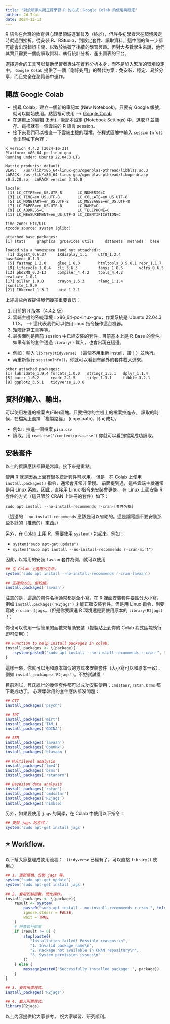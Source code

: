 ```yaml
---
title: "對於新手來說正確學習 R 的方式：Google Colab 的使用與設定"
author: JW Tsai
date: 2024-12-13
---
```


R 語言在台灣的教育與心理學領域逐漸普及（終於），但許多初學者常在環境設定時就遇到挫折。從安裝 R、RStudio，到設定套件、讀取資料，這中間的每一步都可能會出現錯誤卡關、以致於妨礙了後續的學習興趣。但對大多數學生來說，他們其實只需要一個能讀取資料、執行統計分析、產出圖表的平台。

選擇適合的工具可以幫助學習者專注在資料分析本身，而不是陷入繁瑣的環境設定中。 `Google Colab` 提供了一個「剛好夠用」的替代方案：免安裝、穩定、易於分享，而且完全在瀏覽器中運作。

## 開啟 Google Colab

-   搜尋 Colab，建立一個新的筆記本 (New Notebook)。只要有 Google 帳號，就可以開始使用。點這裡可使用 --\> [Google Colab](https://colab.google/)
-   在選單上的編輯 (Edit)／筆記本設定 (Notebook Settings) 中，選取 R 並儲存。這樣就有一個雲端的 R 語言 session。
-   接下來我們可以檢查一下雲端主機的環境，在程式區塊中輸入 `sessionInfo()` 會出現如下內容：

```         
R version 4.4.2 (2024-10-31)
Platform: x86_64-pc-linux-gnu
Running under: Ubuntu 22.04.3 LTS

Matrix products: default
BLAS:   /usr/lib/x86_64-linux-gnu/openblas-pthread/libblas.so.3 
LAPACK: /usr/lib/x86_64-linux-gnu/openblas-pthread/libopenblasp-r0.3.20.so;  LAPACK version 3.10.0

locale:
 [1] LC_CTYPE=en_US.UTF-8       LC_NUMERIC=C              
 [3] LC_TIME=en_US.UTF-8        LC_COLLATE=en_US.UTF-8    
 [5] LC_MONETARY=en_US.UTF-8    LC_MESSAGES=en_US.UTF-8   
 [7] LC_PAPER=en_US.UTF-8       LC_NAME=C                 
 [9] LC_ADDRESS=C               LC_TELEPHONE=C            
[11] LC_MEASUREMENT=en_US.UTF-8 LC_IDENTIFICATION=C       

time zone: Etc/UTC
tzcode source: system (glibc)

attached base packages:
[1] stats     graphics  grDevices utils     datasets  methods   base     

loaded via a namespace (and not attached):
 [1] digest_0.6.37     IRdisplay_1.1     utf8_1.2.4        base64enc_0.1-3  
 [5] fastmap_1.2.0     glue_1.8.0        htmltools_0.5.8.1 repr_1.1.7       
 [9] lifecycle_1.0.4   cli_3.6.3         fansi_1.0.6       vctrs_0.6.5      
[13] pbdZMQ_0.3-13     compiler_4.4.2    tools_4.4.2       evaluate_1.0.1   
[17] pillar_1.9.0      crayon_1.5.3      rlang_1.1.4       jsonlite_1.8.9   
[21] IRkernel_1.3.2    uuid_1.2-1      
```

上述這些內容提供我們幾項重要資訊：

1.  目前的 R 版本（4.4.2 版）
2.  雲端主機的系統環境：x86_64-pc-linux-gnu，作業系統是 Ubuntu 22.04.3 LTS。 --\> 這代表我們可以使用 linux 指令操作這台機器。
3.  矩陣計算工具等等。
4.  最後面則是目前 session 中已經安裝的套件。目前基本上是 R-Base 的套件。如果有新的套件透過 `library()` 載入，也會出現在這邊。

-   例如：輸入 `library(tidyverse)` （這個不用重新 install，讚！）並執行。
-   再重新執行 `sessionInfo()`，你就可以看到有額外的套件載入進來。

```         
other attached packages:
[1] lubridate_1.9.4 forcats_1.0.0   stringr_1.5.1   dplyr_1.1.4    
[5] purrr_1.0.2     readr_2.1.5     tidyr_1.3.1     tibble_3.2.1   
[9] ggplot2_3.5.1   tidyverse_2.0.0
```

## 資料的輸入、輸出。

可以使用左邊的檔案夾(File)區塊。只要把你的主機上的檔案拉進去。 讀取的時候，在檔案上選擇「複製路徑」 (copy path)，即可成功。

-   例如：拉進一個檔案 `pisa.csv`
-   讀取，用 `read.csv('/content/pisa.csv')` 你就可以看到檔案成功讀取。

## 安裝套件

以上的資訊應該都算是常識。接下來是重點。

使用 R 就是因為上面有很多統計套件可以用。 但是，在 Colab 上使用 `install.packages()` 指令，通常會非常非常慢。 前面提到過，這些雲端主機通常是用 Linux 系統，因此，直接用 Linux 指令來安裝會更快。 在 Linux 上面安裝 R 套件的方式（這只限於 CRAN 上註冊的套件）如下：

`sudo apt install --no-install-recommends r-cran-[套件名稱]`

（這邊的 `--no-install-recommends` 應該是可以省略的。這是讓電腦不要安裝那些多餘的（推薦的）東西。）

另外，在 Colab 上用 R，需要使用 `system()` 包起來。例如：

-   `system("sudo apt-get update")`
-   `system("sudo apt install --no-install-recommends r-cran-mirt")`

因此，以常用的安裝 `lavaan` 套件為例，就可以使用

``` r
## 在 Colab 上適用的方法。
system('sudo apt install --no-install-recommends r-cran-lavaan') 

## 正確的方法，但較慢。
install.packages('lavaan')
```

注意的是，這邊的套件名稱通常都是全小寫。在 R 裡面安裝套件要區分大小寫，例如 `install.packages('R2jags')` 才能正確安裝套件。但是用 Linux 指令，則要寫成 `r-cran-r2jags`。（但是你要讀進 R 環境還是要使用原本的 `library(R2jags)` ！）

你也可以使用一個簡單的函數來幫助安裝（複製貼上到你的 Colab 程式區塊執行即可使用）：

``` r
## Function to help install packages in colab.
install_packages <- \(package){
    system(paste0("sudo apt install --no-install-recommends r-cran-", tolower(package)))
}
```

這樣一來，你就可以用和原本類似的方式來安裝套件（大小寫可以和原本一致），例如 `install_packages('R2jags')`。不妨試試看！

目前測試，貝氏統計的幾個套件都可以成功安裝使用：`cmdstanr`, `rstan`, `brms` 都下載成功了。 心理學常用的套件應該都沒問題：

``` r
## CTT
install_packages('psych')

## IRT
install_packages('mirt')
install_packages('TAM')
install_packages('GDINA')

## SEM
install_packages('lavaan')
install_packages('OpenMx')
install_packages('blavaan')

## Multilevel analysis
install_packages('lme4')
install_packages('brms')
install_packages('rstanarm')

## Bayesian data analysis
install_packages('rstan')
install_packages('cmdsatnr')
install_packages('R2jags')
install_packages('nimble)
```

另外，如果要使用 `jags` 的同學，在 Colab 中使用以下指令：

``` r
## 安裝 jags 的方式：
system('sudo apt-get install jags')
```

## ⭐ Workflow.

以下幫大家整理成使用流程： （`tidyverse` 已經有了，可以直接 `library()` 使用。）

``` r
## 1. 更新環境、安裝 jags 等。
system("sudo apt-get update")
system('sudo apt-get install jags')

## 2. 套用安裝函數，簡化操作。
install_packages <- \(package){
    result <- system(
        paste0("sudo apt install --no-install-recommends r-cran-", tolower(package)),
        ignore.stderr = FALSE,
        wait = TRUE
    )
    # 檢查執行結果
    if (result != 0) {
        stop(paste0(
           "Installation failed! Possible reasons:\n",
           "1. Invalid package name\n", 
           "2. Package not available in CRAN repository\n",
           "3. System permission issues\n"
        ))
    } else {
        message(paste0("Successfully installed package: ", package))
    }
}

## 3. 安裝所需程式。
install_packages('R2jags')

## 4. 載入所需程式。
library(R2jags)
```

以上內容提供給大家參考， 祝大家學習、研究順利。
